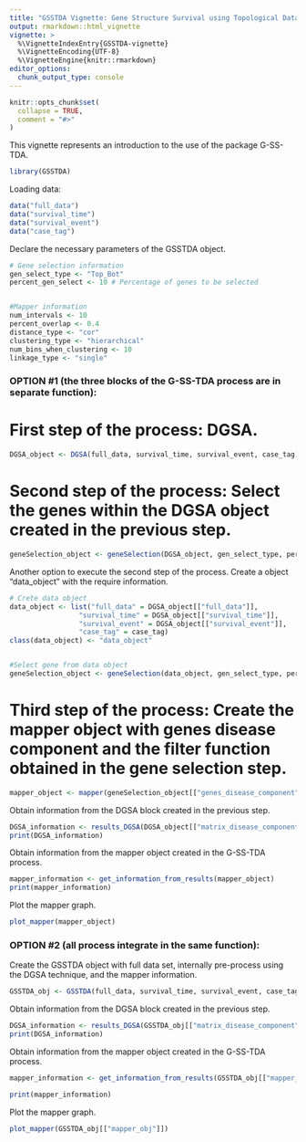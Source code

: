 ```yaml
---
title: "GSSTDA Vignette: Gene Structure Survival using Topological Data Analysis"
output: rmarkdown::html_vignette
vignette: >
  %\VignetteIndexEntry{GSSTDA-vignette}
  %\VignetteEncoding{UTF-8}
  %\VignetteEngine{knitr::rmarkdown}
editor_options: 
  chunk_output_type: console
---
```


```r
knitr::opts_chunk$set(
  collapse = TRUE,
  comment = "#>"
)
```

This vignette represents an introduction to the use of the package G-SS-TDA. 

```r
library(GSSTDA)
```

Loading data:
```r
data("full_data")
data("survival_time")
data("survival_event")
data("case_tag")
```


Declare the necessary parameters of the GSSTDA object.
```r
# Gene selection information
gen_select_type <- "Top_Bot"
percent_gen_select <- 10 # Percentage of genes to be selected


#Mapper information
num_intervals <- 10
percent_overlap <- 0.4
distance_type <- "cor"
clustering_type <- "hierarchical"
num_bins_when_clustering <- 10
linkage_type <- "single"

```

### OPTION #1 (the three blocks of the G-SS-TDA process are in separate function):

# First step of the process: DGSA.
```r
DGSA_object <- DGSA(full_data, survival_time, survival_event, case_tag)


```

# Second step of the process: Select the genes within the DGSA object created in the previous step.
```r
geneSelection_object <- geneSelection(DGSA_object, gen_select_type, percent_gen_select)

```
Another option to execute the second step of the process. Create a object "data_object" with the require information.
```r
# Crete data object
data_object <- list("full_data" = DGSA_object[["full_data"]],
                 "survival_time" = DGSA_object[["survival_time"]],
                 "survival_event" = DGSA_object[["survival_event"]],
                 "case_tag" = case_tag)
class(data_object) <- "data_object"


#Select gene from data object
geneSelection_object <- geneSelection(data_object, gen_select_type, percent_gen_select)


```


# Third step of the process: Create the mapper object with genes disease component and the filter function obtained in the gene selection step.
```r
mapper_object <- mapper(geneSelection_object[["genes_disease_component"]], geneSelection_object[["filter_values"]], num_intervals, percent_overlap, distance_type,clustering_type, num_bins_when_clustering, linkage_type, optimal_clustering_mode)
```


Obtain information from the DGSA block created in the previous step.
```r
DGSA_information <- results_DGSA(DGSA_object[["matrix_disease_component"]], case_tag)
print(DGSA_information)
```

Obtain information from the mapper object created in the G-SS-TDA process.
```r
mapper_information <- get_information_from_results(mapper_object)
print(mapper_information)
```

Plot the mapper graph.
```r
plot_mapper(mapper_object)
```


### OPTION #2 (all process integrate in the same function):

Create the GSSTDA object with full data set, internally pre-process using the DGSA technique, and the mapper information.
```r
GSSTDA_obj <- GSSTDA(full_data, survival_time, survival_event, case_tag, gen_select_type, percent_gen_select, num_intervals, percent_overlap, distance_type, clustering_type, num_bins_when_clustering, linkage_type)

```

Obtain information from the DGSA block created in the previous step.
```r
DGSA_information <- results_DGSA(GSSTDA_obj[["matrix_disease_component"]], case_tag)
print(DGSA_information)
```

Obtain information from the mapper object created in the G-SS-TDA process.
```r
mapper_information <- get_information_from_results(GSSTDA_obj[["mapper_obj"]])

print(mapper_information)
```

Plot the mapper graph.
```r
plot_mapper(GSSTDA_obj[["mapper_obj"]])
```
